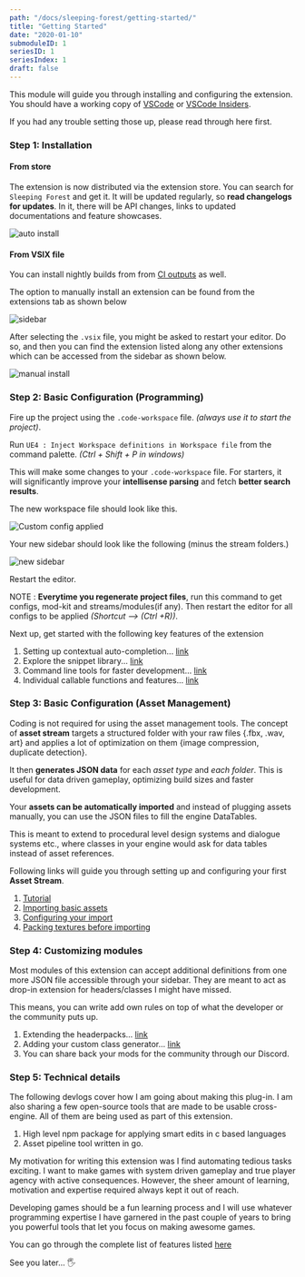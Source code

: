 ```yaml
---
path: "/docs/sleeping-forest/getting-started/"
title: "Getting Started"
date: "2020-01-10"
submoduleID: 1
seriesID: 1
seriesIndex: 1
draft: false
---
```


This module will guide you through installing and configuring the extension.
You should have a working copy of [VSCode](https://code.visualstudio.com/download)
or [VSCode Insiders](https://code.visualstudio.com/insiders/).

If you had any trouble setting those up, please read through here first.

### Step 1: Installation

#### From store

The extension is now distributed via the extension store. You can search for `Sleeping Forest` and get it.
It will be updated regularly, so **read changelogs for updates**.
In it, there will be API changes, links to updated documentations and feature showcases.

![auto install](../../../images/sleeping-forest-ue4/01/storeinstall.png)

#### From VSIX file

You can install nightly builds from from [CI outputs](https://gitlab.com/suvam0451/sleeping-forest-ue4/pipelines/) as well.

The option to manually install an extension can be found from the extensions tab as shown below

![sidebar](../../../images/sleeping-forest-ue4/01/sidebar.png)

After selecting the `.vsix` file, you might be asked to restart your editor.
Do so, and then you can find the extension listed along any other extensions
which can be accessed from the sidebar as shown below.

![manual install](../../../images/sleeping-forest-ue4/01/manualinstall.png)

### Step 2: Basic Configuration (Programming)

Fire up the project using the `.code-workspace` file.
_(always use it to start the project)_.

Run `UE4 : Inject Workspace definitions in Workspace file` from the command palette. _(Ctrl + Shift + P in windows)_

This will make some changes to your `.code-workspace` file.
For starters, it will significantly improve your **intellisense parsing**
and fetch **better search results**.

The new workspace file should look like this.

![Custom config applied](../../../images/sleeping-forest-ue4/01/004.png)

Your new sidebar should look like the following (minus the stream folders.)

![new sidebar](../../../images/sleeping-forest-ue4/01/newsidebar.png)

Restart the editor.

NOTE : **Everytime you regenerate project files**, run this command to get
configs, mod-kit and streams/modules(if any).
Then restart the editor for all configs to be applied _(Shortcut --> (Ctrl +R))_.

Next up, get started with the following key features of the extension

1. Setting up contextual auto-completion... [link](/docs/sleeping-forest/context-keys/)
2. Explore the snippet library... [link](/docs/sleeping-forest/snippets-overview)
3. Command line tools for faster development... [link]()
4. Individual callable functions and features... [link]()

### Step 3: Basic Configuration (Asset Management)

Coding is not required for using the asset management tools. The concept of **asset stream** targets
a structured folder with your raw files {.fbx, .wav, art} and applies a lot of optimization on them
{image compression, duplicate detection}.

It then **generates JSON data** for each _asset type_ and _each folder_. This is useful for
data driven gameplay, optimizing build sizes and faster development.

Your **assets can be automatically imported** and instead of plugging assets manually,
you can use the JSON files to fill the engine DataTables.

This is meant to extend to procedural level design systems and dialogue systems etc.,
where classes in your engine would ask for data tables instead of asset references.

Following links will guide you through setting up and configuring your first **Asset Stream**.

1. [Tutorial](/docs/sleeping-forest/hello-asset-streams)
2. [Importing basic assets](/docs/sleeping-forest/importing-asset-streams)
3. [Configuring your import](/docs/sleeping-forest/importing-asset-streams)
4. [Packing textures before importing](/docs/sleeping-forest/asset-stream-texture-sets)

### Step 4: Customizing modules

Most modules of this extension can accept additional definitions from one more
JSON file accessible through your sidebar.
They are meant to act as drop-in extension for headers/classes I might have missed.

This means, you can write add own rules on top of what the developer or the community puts up.

1. Extending the headerpacks... [link](/docs/sleeping-forest/extending-header-packs)
2. Adding your custom class generator... [link](/docs/sleeping-forest/extending-the-buildspace)
3. You can share back your mods for the community through our Discord.

### Step 5: Technical details

The following devlogs cover how I am going about making this plug-in.
I am also sharing a few open-source tools that are made to be usable cross-engine.
All of them are being used as part of this extension.

1. High level npm package for applying smart edits in c based languages
2. Asset pipeline tool written in go.

My motivation for writing this extension was I find automating tedious tasks exciting.
I want to make games with system driven gameplay and true player agency with active consequences.
However, the sheer amount of learning, motivation and expertise required always kept it out of reach.

Developing games should be a fun learning process and I will use whatever programming expertise
I have garnered in the past couple of years to bring you
powerful tools that let you focus on making awesome games.

You can go through the complete list of features listed [here](/docs/sleeping-forest/features)

See you later... 🖐

